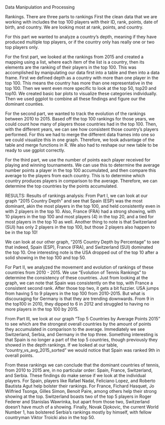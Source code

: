 Data Manipulation and Processing 

Rankings. There are three parts to rankings
First the clean data that we are working with includes the top 100 players with their ID, rank, points, date of birth, and country.
We are looking most at rank, points, and country. 

For this part we wanted to analyze a country’s depth, meaning if they have produced multiple top players, or if the country only has really one or two top players only. 

For the first part, we looked at the rankings from 2015 and created a mapping using a list, where each item of the list is a country, then its elements are the ranking of their players in the top 100. This was accomplished by manipulating our data first into a table and then into a data frame.
First we defined depth as a country with more than one player in the top 100. This means the country has more than one representative in the top 100. Then we went even more specific to look at the top 50, top20 and top10. 
We created basic bar plots to visualize these categories individually. Then we used ggplot to combine all these findings and figure our the dominant counties.

For the second part, we wanted to track the evolution of the rankings between 2010 to 2015. Based off the top 100 rankings for those years, we could count how many of players those countries had in the top 100. Then, with the different years, we can see how consistent those country’s players performed. For this we had to merge the different data frames into one so we could visualize this in one graph. Therefore, we took advantage of the table and merge functions in R. We also had to reshape our new table to be ready to use ggplot correctly.

For the third part, we use the number of points each player received for playing and winning tournaments. We can use this to determine the average number points a player in the top 100 accumulated, and then compare this average to the players from each country. This is to determine which country produces players in comparison to the average. Therefore, we can determine the top countries by the points accumulated. 



RESULTS:
Results of rankings analysis: From Part I, we can look at our graph “2015 Country Depth” and see that Spain (ESP) was the most dominant, akin the most players in the top 100, and held consistently even in with 2 players in the top 10. Also, France (FRA) had a strong showing, with 10 players in the top 100 and most players (4) in the top 20, and a tied for most players in the top 10 as well. Another thing to note is that Switzerland (SUI) has only 2 players in the top 100, but those 2 players also happen to be in the top 10! 

We can look at our other graph, “2015 Country Depth by Percentage” to see that indeed, Spain (ESP), France (FRA), and Switzerland (SUI) dominated the top 10. One interesting note is the USA dropped out of the top 10 after a solid showing in the top 100 and top 50. 

For Part II, we analyzed the movement and evolution of rankings of these countries from 2010 - 2015. We use “Evolution of Tennis Rankings” to determine the consistency of these countries. Just from looking at the graph, we can note that Spain was consistently on the top, with France a consistent second rank. After those top two, it gets a bit fuzzier. USA jumps from having 5 to 9 players in the top 100 from 2010-2015. But what is discouraging for Germany is that they are trending downwards. From 9 in the top100 in 2010, they dipped to 6 in 2012 and struggled to having no more players in the top 100 by 2015. 


From Part III, we look at our graph “Top 5 Countries by Average Points 2015” to see which are the strongest overall countries by the amount of points they accumulated in comparison to the average. Immediately we see Switzerland, Serbia, and Germany in the top three. Something interesting is that Spain is no longer a part of the top 5 countries, though previously they showed in the depth rankings. If we looked at our table, “country_vs_avg_2015_sorted” we would notice that Spain was ranked 9th in overall points.


From these rankings we can conclude that the dominant countries of tennis, from 2010 to 2015 are, in no particular order: Spain, France, Switzerland, and Serbia. These findings do make sense if we look at the individual players. For Spain, players like Rafael Nadal, 
Feliciano Lopez, and Roberto Bautista Agut help bolster their rankings. For France, Fichard Hasquet, Jo Wilfried Tsonga, Gilles Simon, Benoit  Paire, among others help their strong showing at the top. Switzerland boasts two of the top 5 players in Roger Federer and Stanislas Wawrinka, but apart from those two, Switzerland doesn’t have much of a showing. Finally, Novak Djokovic, the current World Number 1, has bolstered Serbia’s rankings mostly by himself, with fellow countryman Viktor Troicki also in the top 50. 